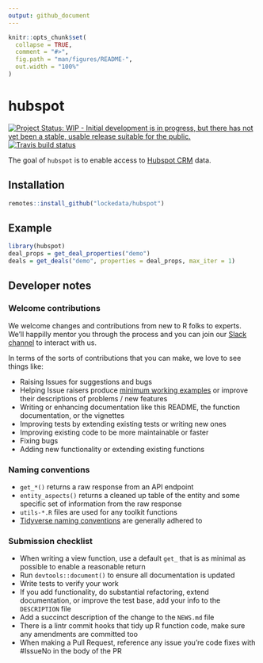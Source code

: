 ```yaml
---
output: github_document
---
```


<!-- README.md is generated from README.Rmd. Please edit that file -->

```r
knitr::opts_chunk$set(
  collapse = TRUE,
  comment = "#>",
  fig.path = "man/figures/README-",
  out.width = "100%"
)
```

# hubspot

<!-- badges: start -->
[![Project Status: WIP - Initial development is in progress, but there has not yet been a stable, usable release suitable for the public.](https://www.repostatus.org/badges/latest/wip.svg)](https://www.repostatus.org/#wip)
[![Travis build status](https://travis-ci.org/lockedata/hubspot.svg?branch=master)](https://travis-ci.org/lockedata/hubspot)
<!-- badges: end -->

The goal of `hubspot` is to enable access to [Hubspot CRM](//hubspot.com) data.

## Installation

```r
remotes::install_github("lockedata/hubspot")
```

## Example


```r
library(hubspot)
deal_props = get_deal_properties("demo")
deals = get_deals("demo", properties = deal_props, max_iter = 1)
```

## Developer notes
### Welcome contributions
We welcome changes and contributions from new to R folks to experts. We'll happilly mentor you through the process and you can join our [Slack channel](https://join.slack.com/t/lockedata/shared_invite/enQtMjkwNjY3ODkwMzg2LTI1OGU1NTM3ZGIyZGFiNTdlODI3MzU2N2ZlNDczMjM4M2U2OWVmNDMzZTQ1ZGNlZDQ3MGM2MGVjMjI2MWIyMjI) to interact with us.

In terms of the sorts of contributions that you can make, we love to see things like:

- Raising Issues for suggestions and bugs
- Helping Issue raisers produce [minimum working examples](https://www.jessemaegan.com/post/so-you-ve-been-asked-to-make-a-reprex/) or improve their descriptions of problems / new features
- Writing or enhancing documentation like this README, the function documentation, or the vignettes
- Improving tests by extending existing tests or writing new ones
- Improving existing code to be more maintainable or faster
- Fixing bugs
- Adding new functionality or extending existing functions

### Naming conventions
- `get_*()` returns a raw response from an API endpoint
- `entity_aspects()` returns a cleaned up table of the entity and some specific set of information from the raw response
- `utils-*.R` files are used for any toolkit functions
- [Tidyverse naming conventions](//style.tidyverse.org/functions.html#naming) are generally adhered to

### Submission checklist
- When writing a view function, use a default `get_` that is as minimal as possible to enable a reasonable return
- Run `devtools::document()` to ensure all documentation is updated
- Write tests to verify your work
- If you add functionality, do substantial refactoring, extend documentation, or improve the test base, add your info to the `DESCRIPTION` file
- Add a succinct description of the change to the `NEWS.md` file
- There is a lintr commit hooks that tidy up R function code, make sure any amendments are committed too
- When making a Pull Request, reference any issue you're code fixes with #IssueNo in the body of the PR
